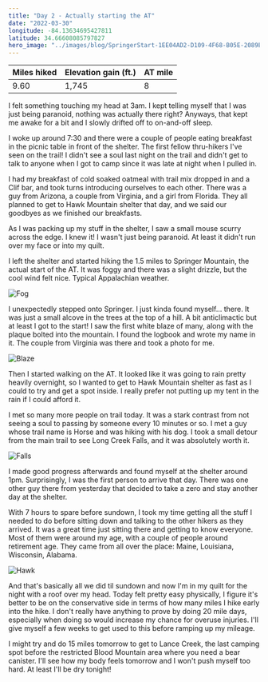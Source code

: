 ```yaml
---
title: "Day 2 - Actually starting the AT"
date: "2022-03-30"
longitude: -84.13634695427811
latitude: 34.66608085797827
hero_image: "../images/blog/SpringerStart-1EE04AD2-D109-4F68-B05E-2089E3A547A1-20220330210128.png"
---
```



| Miles hiked | Elevation gain (ft.) | AT mile |
| ----------- | -------------- | -------- |
|  9.60 | 1,745 | 8 |

I felt something touching my head at 3am. I kept telling myself that I was just being paranoid, nothing was actually there right? Anyways, that kept me awake for a bit and I slowly drifted off to on-and-off sleep.

I woke up around 7:30 and there were a couple of people eating breakfast in the picnic table in front of the shelter. The first fellow thru-hikers I've seen on the trail! I didn't see a soul last night on the trail and didn't get to talk to anyone when I got to camp since it was late at night when I pulled in.

I had my breakfast of cold soaked oatmeal with trail mix dropped in and a Clif bar, and took turns introducing ourselves to each other. There was a guy from Arizona, a couple from Virginia, and a girl from Florida. They all planned to get to Hawk Mountain shelter that day, and we said our goodbyes as we finished our breakfasts.

As I was packing up my stuff in the shelter, I saw a small mouse scurry across the edge. I knew it! I wasn't just being paranoid. At least it didn't run over my face or into my quilt.

I left the shelter and started hiking the 1.5 miles to Springer Mountain, the actual start of the AT. It was foggy and there was a slight drizzle, but the cool wind felt nice. Typical Appalachian weather.

![Fog](../images/blog/Fog-1EE04AD2-D109-4F68-B05E-2089E3A547A1-20220330203954.png)

I unexpectedly stepped onto Springer. I just kinda found myself... there. It was just a small alcove in the trees at the top of a hill. A bit anticlimactic but at least I got to the start! I saw the first white blaze of many, along with the plaque bolted into the mountain. I found the logbook and wrote my name in it. The couple from Virginia was there and took a photo for me.

![Blaze](../images/blog/Blaze-1EE04AD2-D109-4F68-B05E-2089E3A547A1-20220330210423.png)

Then I started walking on the AT. It looked like it was going to rain pretty heavily overnight, so I wanted to get to Hawk Mountain shelter as fast as I could to try and get a spot inside. I really prefer not putting up my tent in the rain if I could afford it.

I met so many more people on trail today. It was a stark contrast from not seeing a soul to passing by someone every 10 minutes or so. I met a guy whose trail name is Horse and was hiking with his dog. I took a small detour from the main trail to see Long Creek Falls, and it was absolutely worth it.

![Falls](../images/blog/Falls-1EE04AD2-D109-4F68-B05E-2089E3A547A1-20220330204925.png)

I made good progress afterwards and found myself at the shelter around 1pm. Surprisingly, I was the first person to arrive that day. There was one other guy there from yesterday that decided to take a zero and stay another day at the shelter. 

With 7 hours to spare before sundown, I took my time getting all the stuff I needed to do before sitting down and talking to the other hikers as they arrived. It was a great time just sitting there and getting to know everyone. Most of them were around my age, with a couple of people around retirement age. They came from all over the place: Maine, Louisiana, Wisconsin, Alabama.

![Hawk](../images/blog/Hawk-1EE04AD2-D109-4F68-B05E-2089E3A547A1-20220330210019.png)

And that's basically all we did til sundown and now I'm in my quilt for the night with a roof over my head. Today felt pretty easy physically, I figure it's better to be on the conservative side in terms of how many miles I hike early into the hike. I don't really have anything to prove by doing 20 mile days, especially when doing so would increase my chance for overuse injuries. I'll give myself a few weeks to get used to this before ramping up my mileage. 

I might try and do 15 miles tomorrow to get to Lance Creek, the last camping spot before the restricted Blood Mountain area where you need a bear canister. I'll see how my body feels tomorrow and I won't push myself too hard. At least I'll be dry tonight!